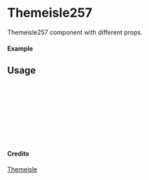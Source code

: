 
<Meta of={Themeisle257} title="Themeisle/Themeisle257" />

# Themeisle257

Themeisle257 component with different props.

#### Example

<Canvas of={Themeisle257.Primary} />

## Usage

```ts
import { Themeisle257 } from "yadl-ui";

const Example = () => {
  return (
      <Themeisle257 />
  );
};

export default Example;
```

#### Credits
[Themeisle](https://themeisle.com/illustrations/)
